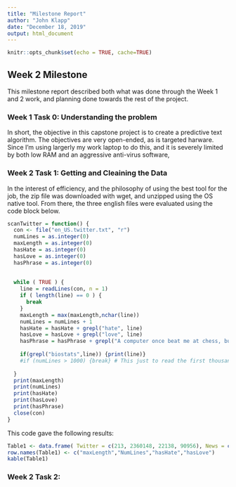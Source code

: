 ```yaml
---
title: "Milestone Report"
author: "John Klapp"
date: "December 18, 2019"
output: html_document
---
```


```r
knitr::opts_chunk$set(echo = TRUE, cache=TRUE)
```

## Week 2 Milestone
This milestone report described both what was done through the Week 1 and 2 work, and planning done towards the rest of the project. 

### Week 1 Task 0: Understanding the problem
In short, the objective in this capstone project is to create a predictive text algorithm. The objectives are very open-ended, as is targeted harware. Since I'm using largerly my work laptop to do this, and it is severely limited by both low RAM and an aggressive anti-virus software, 

### Week 2 Task 1: Getting and Cleaining the Data
In the interest of efficiency, and the philosophy of using the best tool for the job, the zip file was downloaded with wget, and unzipped using the OS native tool. From there, the three english files were evaluated using the code block below. 

```r

scanTwitter = function() {
  con <- file("en_US.twitter.txt", "r")
  numLines = as.integer(0)
  maxLength = as.integer(0)
  hasHate = as.integer(0)
  hasLove = as.integer(0)
  hasPhrase = as.integer(0)
  
  
  while ( TRUE ) {
    line = readLines(con, n = 1)
    if ( length(line) == 0 ) {
      break
    }
    maxLength = max(maxLength,nchar(line))
    numLines = numLines + 1
    hasHate = hasHate + grepl("hate", line)
    hasLove = hasLove + grepl("love", line)
    hasPhrase = hasPhrase + grepl("A computer once beat me at chess, but it was no match for me at kickboxing",line)
    
    if(grepl("biostats",line)) {print(line)}
    #if (numLines > 1000) {break} # This just to read the first thousand to test
    
  }
  print(maxLength)
  print(numLines)
  print(hasHate)
  print(hasLove)
  print(hasPhrase)
  close(con)
}
```

This code gave the following results: 

```r
Table1 <- data.frame( Twitter = c(213, 2360148, 22138, 90956), News = c(5760, 77259, 322, 1105), Blogs = c(40835, 899288, 11098, 49167))
row.names(Table1) <- c("maxLength","NumLines","hasHate","hasLove")
kable(Table1)

```



### Week 2 Task 2: 